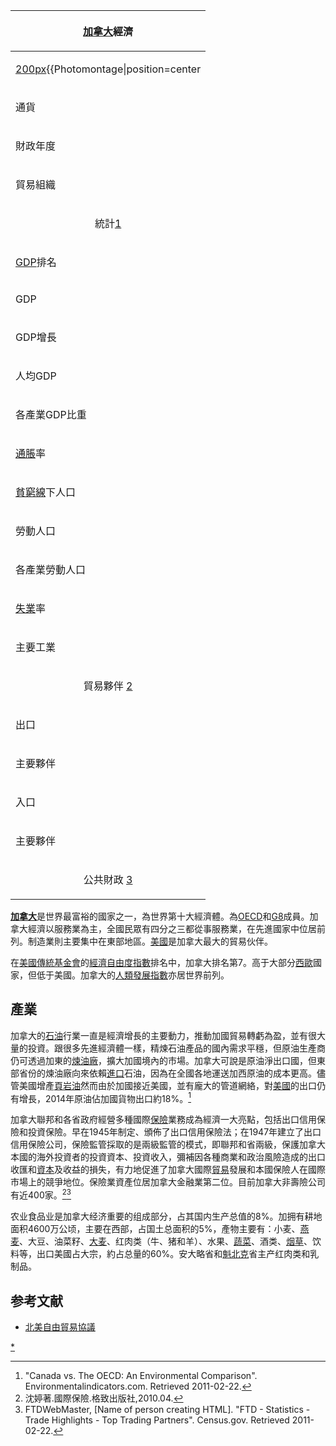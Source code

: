 {| border=1 cellspacing=0  cellpadding=4 width=300 style="float:right; border:1px solid gray; border-collapse:collapse; font-size:90%; margin:0 0 .5em 1em;"
!align="center" bgcolor="lightblue" colspan="3"|[[加拿大|加拿大]]經濟
|-
!align="center"  colspan="3"|[[file:flag_of_Canada.svg|200px]]{{Photomontage|position=center
| photo1a =Financial District, Toronto.jpg{{!}}多倫多
| photo2a = Oil_well3419.jpg{{!}}加國油田
| photo2b = Casino de Montréal.jpg{{!}}賭博業
| photo3a = Algomarine in Sault Ste. Marie, Ontario in 1997.jpg{{!}}鹽田
| photo3b = Montreal China Town Gate.jpg{{!}}唐人街
| photo4a = 
| spacing = 2
| size = 294
| foot_montage = 加拿大經濟
}}
|-
!align="left" valign="top"|通貨
|colspan="2" valign="top"| [[加拿大元|加拿大元]]（CAD）
|-
!align="left" valign="top"|財政年度
|colspan="2" valign="top"|4月-次年3月
|-
!align="left" valign="top"|貿易組織
|colspan="2" valign="top"|[[WTO|WTO]]、[[美國－墨西哥－加拿大協議|USMCA]]、[[OECD|OECD]]
|-
!align="center" bgcolor="lightblue" colspan="3"|統計[http://www.cia.gov/cia/publications/factbook/geos/ks.html#top]{{Wayback|url=http://www.cia.gov/cia/publications/factbook/geos/ks.html#top |date=20070509144910 }}
|-
!align="left" valign="top"|[[GDP|GDP]]排名
|colspan="2" valign="top"|第10位（2018年）
|-
!align="left" valign="top"|GDP
|colspan="2" valign="top"|2.165兆[[美元|美元]]
|-
!align="left" valign="top"|GDP增長
|colspan="2" valign="top"|2.1%（2018年）
|-
!align="left" valign="top"|人均GDP
|colspan="2" valign="top"|$46,218（2018）
|-
!align="left" valign="top"|各產業GDP比重
|colspan="2" valign="top"|
|-
!align="left" valign="top"|[[通脹|通脹]]率
|colspan="2" valign="top"|2%（2006年）
|-
!align="left" valign="top"|[[貧窮線|貧窮線]]下人口
|colspan="2" valign="top"|5.9% （2012年推算）
|-
!align="left" valign="top"|勞動人口
|colspan="2" valign="top"|1737萬（2004年推算）
|-
!align="left" valign="top"|各產業勞動人口
|colspan="2" valign="top"|農業3%、工業20%、服務業74%、其他3%（2000年）
|-
!align="left" valign="top"|[[失業|失業]]率
|colspan="2" valign="top"|6.4%（2006年）
|-
!align="left" valign="top"|主要工業
|colspan="2" valign="top"|汽車、化学工業、礦業、食品、造紙、水產加工、石油、天然氣
|-
!align="center" bgcolor="lightblue" colspan="3"|貿易夥伴 [https://www.cia.gov/library/publications/the-world-factbook/geos/ja.html]{{Wayback|url=https://www.cia.gov/library/publications/the-world-factbook/geos/ja.html |date=20181226010157 }}
|-
!align="left" valign="top"|出口
|colspan="2" valign="top"|$4631億（2012年推算）
|-
!align="left" valign="top"|主要夥伴
|colspan="2" valign="top"|[[美國|美國]] 85.2%、[[日本|日本]] 2.1%、[[英國|英國]] 1.6%（2004年）
|-
!align="left" valign="top"|入口
|colspan="2" valign="top"|$4753億（2012年推算）
|-
!align="left" valign="top"|主要夥伴
|colspan="2" valign="top"| [[美國|美國]] 58.9%、[[中華人民共和國|中華人民共和國]] 6.8%、[[英國|英國]] 1.6%（2004年）
|-
!align="center" bgcolor="lightblue" colspan="3"|公共財政
[https://www.cia.gov/library/publications/the-world-factbook/geos/ja.html]{{Wayback|url=https://www.cia.gov/library/publications/the-world-factbook/geos/ja.html |date=20181226010157 }}

|}

'''[[加拿大|加拿大]]'''是世界最富裕的國家之一，為世界第十大經濟體。為[[OECD|OECD]]和[[G8|G8]]成員。加拿大經濟以服務業為主，全國民眾有四分之三都從事服務業，在先進國家中位居前列。制造業則主要集中在東部地區。[[美國|美國]]是加拿大最大的貿易伙伴。

在[[美國傳統基金會|美國傳統基金會]]的[[經濟自由度指數|經濟自由度指數]]排名中，加拿大排名第7。高于大部分[[西歐|西歐]]國家，但低于美國。加拿大的[[人類發展指數|人類發展指數]]亦居世界前列。

==產業==
加拿大的[[石油|石油]]行業一直是經濟增長的主要動力，推動加國貿易轉虧為盈，並有很大量的投資。跟很多先進經濟體一樣，精煉石油產品的國內需求平穩，但原油生產商仍可透過加東的[[煉油廠|煉油廠]]，擴大加國境內的市場。加拿大可說是原油淨出口國，但東部省份的煉油廠向來依賴[[進口|進口]]石油，因為在全國各地運送加西原油的成本更高。儘管美國增產[[頁岩油|頁岩油]]然而由於加國接近美國，並有龐大的管道網絡，對[[美國|美國]]的出口仍有增長，2014年原油佔加國貨物出口約18%。<ref> "Canada vs. The OECD: An Environmental Comparison". Environmentalindicators.com. Retrieved 2011-02-22.</ref>

加拿大聯邦和各省政府經營多種國際[[保險|保險]]業務成為經濟一大亮點，包括出口信用保險和投資保險。早在1945年制定、頒佈了出口信用保險法；在1947年建立了出口信用保險公司，保險監管採取的是兩級監管的模式，即聯邦和省兩級，保護加拿大本國的海外投資者的投資資本、投資收入，彌補因各種商業和政治風險造成的出口收匯和[[資本|資本]]及收益的損失，有力地促進了加拿大國際[[貿易|貿易]]發展和本國保險人在國際市場上的競爭地位。保險業資產位居加拿大金融業第二位。目前加拿大非壽險公司有近400家。<ref>沈婷著.國際保險.格致出版社,2010.04.</ref><ref>FTDWebMaster, [Name of person creating HTML]. "FTD - Statistics - Trade Highlights - Top Trading Partners". Census.gov. Retrieved 2011-02-22.</ref>

农业食品业是加拿大经济重要的组成部分，占其国内生产总值的8%。加拥有耕地面积4600万公顷，主要在西部，占国土总面积的5%，產物主要有：小麦、[[燕麦|燕麦]]、大豆、油菜籽、[[大麦|大麦]]、红肉类（牛、猪和羊）、水果、[[蔬菜|蔬菜]]、酒类、[[烟草|烟草]]、饮料等，出口美國占大宗，約占总量的60%。安大略省和[[魁北克|魁北克]]省主产红肉类和乳制品。

==参考文献==
*[[北美自由貿易協議|北美自由貿易協議]]
{{reflist}}
{{美洲题目|经济}}
[[Category:加拿大經濟|*]]